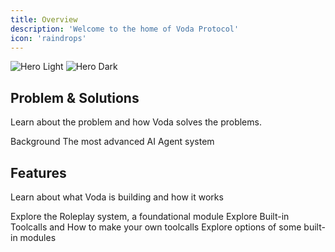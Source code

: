 ```yaml
---
title: Overview
description: 'Welcome to the home of Voda Protocol'
icon: 'raindrops'
---
```


<img
  className="block dark:hidden"
  src="/logo/backdrop.png"
  alt="Hero Light"
/>
<img
  className="hidden dark:block"
  src="/logo/backdrop.png"
  alt="Hero Dark"
/>

## Problem & Solutions

Learn about the problem and how Voda solves the problems.

<CardGroup cols={2}>
  <Card
    title="Background"
    icon="seal-question"
    href="/introduction/background"
  >
    Background
  </Card>
  <Card
    title="What is Voda"
    icon="bullseye"
    href="/introduction/what-is-voda"
  >
    The most advanced AI Agent system
  </Card>
</CardGroup>

## Features

Learn about what Voda is building and how it works

<CardGroup cols={3}>
  <Card
    title="Roleplay"
    icon="server"
    href="/features/roleplay"
  >
    Explore the Roleplay system, a foundational module
  </Card>
  <Card
    title="Tool Calls"
    icon="chart-network"
    href="/features/tool-calls"
  >
    Explore Built-in Toolcalls and How to make your own toolcalls
  </Card>
    <Card
    title="Built-in Modules"
    icon="arrow-progress"
    href="/features/build-in-modules"
  >
    Explore options of some built-in modules
  </Card>
</CardGroup>
